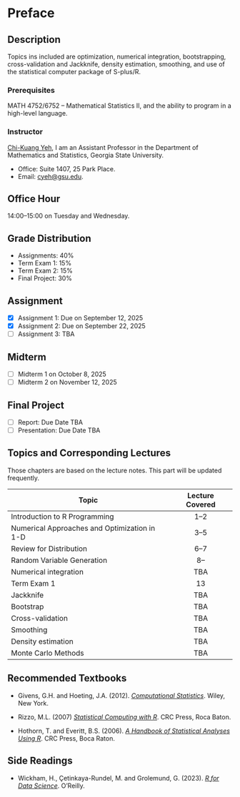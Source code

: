 # Preface {.unnumbered}

## Description

Topics ins included are optimization, numerical integration, bootstrapping, cross-validation and Jackknife, density estimation, smoothing, and use of the statistical computer package of S-plus/R.

### Prerequisites

MATH 4752/6752 -- Mathematical Statistics II, and the ability to program in a high-level language.

### Instructor

[Chi-Kuang Yeh](https://chikuang.github.io/), I am an Assistant Professor in the Department of Mathematics and Statistics, Georgia State University.

-   Office: Suite 1407, 25 Park Place.
-   Email: [cyeh\@gsu.edu](mailto:cyeh@gsu.edu).

## Office Hour

14:00--15:00 on Tuesday and Wednesday.

## Grade Distribution

-   Assignments: 40%
-   Term Exam 1: 15%
-   Term Exam 2: 15%
-   Final Project: 30%

## Assignment

-   [x] Assignment 1: Due on September 12, 2025
-   [x] Assignment 2: Due on September 22, 2025
-   [ ] Assignment 3: TBA

## Midterm

-   [ ] Midterm 1 on October 8, 2025
-   [ ] Midterm 2 on November 12, 2025

## Final Project

-   [ ] Report: Due Date TBA
-   [ ] Presentation: Due Date TBA

## Topics and Corresponding Lectures

Those chapters are based on the lecture notes. This part will be updated frequently.

| Topic                                        | Lecture Covered |
|----------------------------------------------|:---------------:|
| Introduction to R Programming                |      1--2       |
| Numerical Approaches and Optimization in 1-D |      3--5       |
| Review for Distribution                      |      6--7       |
| Random Variable Generation                        |       8--       |
| Numerical integration                        |       TBA       |
| Term Exam 1                                  |       13       |
| Jackknife                                    |       TBA       |
| Bootstrap                                    |       TBA       |
| Cross-validation                             |       TBA       |
| Smoothing                                    |       TBA       |
| Density estimation                           |       TBA       |
| Monte Carlo Methods                          |       TBA       |

## Recommended Textbooks

-   Givens, G.H. and Hoeting, J.A. (2012). [*Computational Statistics*](https://www.stat.colostate.edu/computationalstatistics/). Wiley, New York.

-   Rizzo, M.L. (2007) [*Statistical Computing with R*](https://a-roshani.ir/files/SC/%5B4%5D%20%5BMaria%20L.%20Rizzo%5D%5B2019%5D%20Statistical%20Computing%20%20with%20R,%20Second%20Edition.pdf). CRC Press, Roca Baton.

-   Hothorn, T. and Everitt, B.S. (2006). [*A Handbook of Statistical Analyses Using R*](https://digitallibrary.tsu.ge/book/2019/september/books/A-Handbook-of-Statistical-Analyses.pdf). CRC Press, Boca Raton.

## Side Readings

-   Wickham, H., Çetinkaya-Rundel, M. and Grolemund, G. (2023). [*R for Data Science*](https://r4ds.hadley.nz/). O'Reilly.

